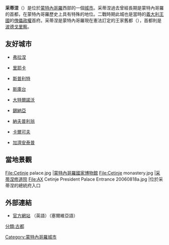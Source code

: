 {{NoteTA
  |G1=地名
  |G2=nationality
}}
{{Infobox City
|name = 采蒂涅
|native_name = {{lang|cnr|Cetinje/Цетиње}}
|image_skyline=Widok na Cetinje 01.jpg
|image_flag=Flag of Cetinje.svg
|flag_size=125px
|image_shield= Cetinje_Coat-of-Arms.svg
|shield_size=50px
|pushpin_map = Montenegro
|mapsize = 
|subdivision_type = [[國家|國家]]
|subdivision_name =  {{flag|Montenegro}}
|subdivision_type1 = [[黑山市镇|市镇]]
|subdivision_name1 = [[采蒂涅王家旧都|采蒂涅]]
|leader_title = 市長
|leader_name = Aleksandar Bogdanović
|region= 
|departement= 
|party= 
|mandat=since 
|area_total = 910
|population_as_of  = 2003
|population_total = 15,137
|population_density = 20.3
|timezone = [[歐洲中部時間|歐洲中部時間]]（UTC+1）
|website = http://www.cetinje.me/
|}}
'''采蒂涅'''（{{Lang-cnr|Cetinje/Цетиње}}）是位於[[蒙特內哥羅|蒙特內哥羅]]西部的一個[[城市|城市]]。采蒂涅過去曾經長期是蒙特內哥羅的首都，在蒙特內哥羅歷史上具有特殊的地位。二戰時期此城也是當時的[[義大利王國_(1861年-1946年)|義大利王國]]的[[傀儡政權|傀儡政權]]{{le|蒙特內哥羅軍政府|Italian governorate of Montenegro}}首府。采蒂涅是蒙特內哥羅現在憲法訂定的王家舊都（{{Lang-cnr|prijestonica}}），首都則是[[波德戈里察|波德戈里察]]。

==友好城市==
*{{SER}} [[弗拉涅|弗拉涅]]
*{{CRO}} [[里耶卡|里耶卡]]
*{{CRO}} [[斯普利特|斯普利特]]
*{{ALB}} [[斯库台|斯庫台]]
*{{BUL}} [[大特爾諾沃|大特爾諾沃]]
*{{ROM}} [[錫納亞|錫納亞]]
*{{GRE}} [[纳夫普利翁|納夫普利翁]]
*{{UKR}} [[卡爾可夫|卡爾可夫]]
*{{TUR}} [[加濟安泰普|加濟安泰普]]

==當地景觀==
<gallery>
File:Cetinje palace.jpg |[[蒙特內哥羅國家博物館|蒙特內哥羅國家博物館]]
File:Cetinje monastery.jpg |[[采蒂涅修道院|采蒂涅修道院]]
File:AX Cetinje President Palace Entrance 20060818a.jpg |位於采蒂涅的總統府入口
</gallery>

== 外部連結 ==
* [http://www.cetinje.me 官方網站] （英語）（塞爾維亞語）

{{Authority control}}
[[Category:蒙特內哥羅城市|Category:蒙特內哥羅城市]]
[[分類:古都|分類:古都]]